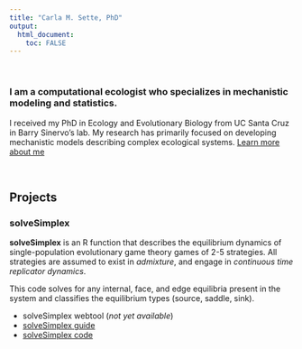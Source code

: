 ```yaml
---
title: "Carla M. Sette, PhD"
output: 
  html_document:
    toc: FALSE
---
```


<p>&nbsp;</p>
### I am a computational ecologist who specializes in mechanistic modeling and statistics.
I received my PhD in Ecology and Evolutionary Biology from UC Santa Cruz in Barry Sinervo's lab. My research has primarily focused on developing mechanistic models describing complex ecological systems. [Learn more about me](./aboutme.html)

<p>&nbsp;</p>
## Projects
### solveSimplex
**solveSimplex** is an R function that describes the equilibrium dynamics of single-population evolutionary game theory games of 2-5 strategies. All strategies are assumed to exist in _admixture_, and engage in _continuous time replicator dynamics_.

This code solves for any internal, face, and edge equilibria present in the system and classifies the equilibrium types (source, saddle, sink).

* solveSimplex webtool (_not yet available_)
* [solveSimplex guide](./solveSimplex-guide.html)
* [solveSimplex code](https://github.com/cmsette/solveSimplex)

